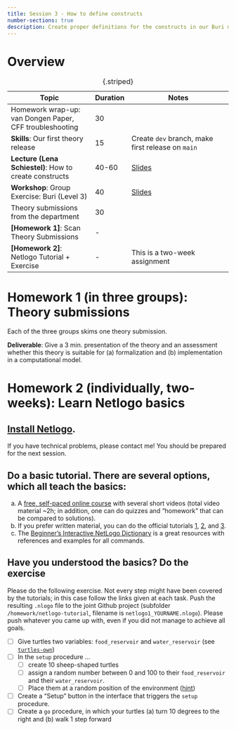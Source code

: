 ---
title: Session 3 - How to define constructs
number-sections: true
description: Create proper definitions for the constructs in our Buri model
---

# Overview

| Topic                                                   | Duration | Notes                                                                  |
| ------------------------------------------------------- | -------- | ---------------------------------------------------------------------- |
| Homework wrap-up: van Dongen Paper, CFF troubleshooting | 30       |                                                                        |
| **Skills**: Our first theory release                    | 15       | Create `dev` branch, make first release on `main`                      |
| **Lecture (Lena Schiestel)**: How to create constructs  | 40-60    | [Slides](../external_material/2023_Empra_Theoriebildung_Schiestel.pdf) |
| **Workshop**: Group Exercise: Buri (Level 3)            | 40       | [Slides](../workshops/Buri/Buri.qmd)                                   |
| Theory submissions from the department                  | 30       |                                                                        |
| **[Homework 1]**: Scan Theory Submissions               | -        |                                                                        |
| **[Homework 2]**: Netlogo Tutorial + Exercise           | -        | This is a two-week assignment                                          |

: {.striped}


# Homework 1 (in three groups): Theory submissions

Each of the three groups skims one theory submission.

**Deliverable**: Give a 3 min. presentation of the theory and an assessment whether this theory is suitable for (a) formalization and (b) implementation in a computational model.


# Homework 2 (individually, two-weeks): Learn Netlogo basics

## [Install Netlogo](https://ccl.northwestern.edu/netlogo/bind/article/getting-started-with-netlogo.html). 
If you have technical problems, please contact me! You should be prepared for the next session.

## Do a basic tutorial. There are several options, which all teach the basics:
   a) A [free, self-paced online course](https://www.complexityexplorer.org/courses/84-fundamentals-of-netlogo/materials) with several short videos (total video material ~2h; in addition, one can do quizzes and "homework" that can be compared to solutions).
   b) If you prefer written material, you can do the official tutorials [1](https://ccl.northwestern.edu/netlogo/docs/tutorial1.html), [2](https://ccl.northwestern.edu/netlogo/docs/tutorial2.html), and [3](https://ccl.northwestern.edu/netlogo/docs/tutorial3.html).
   c) The [Beginner's Interactive NetLogo Dictionary](https://ccl.northwestern.edu/netlogo/bind/) is a great resources with references and examples for all commands.

## Have you understood the basics? Do the exercise

Please do the following exercise. Not every step might have been covered by the tutorials; in this case follow the links given at each task. 
Push the resulting `.nlogo` file to the joint Github project (subfolder `/homework/netlogo-tutorial`, filename is `netlogo1_YOURNAME.nlogo`). Please push whatever you came up with, even if you did not manage to achieve all goals.

- [ ] Give turtles two variables: `food_reservoir` and `water_reservoir` (see [`turtles-own`](https://ccl.northwestern.edu/netlogo/bind/primitive/turtles-own.html))
- [ ] In the `setup` procedure ... 
  - [ ] create 10 sheep-shaped turtles
  - [ ] assign a random number between 0 and 100 to their `food_reservoir` and their `water_reservoir`. 
  - [ ] Place them at a random position of the environment ([hint](https://ccl.northwestern.edu/netlogo/docs/tutorial3.html))
- [ ] Create a "Setup" button in the interface that triggers the `setup` procedure.
- [ ] Create a `go` procedure, in which your turtles (a) turn 10 degrees to the right and (b) walk 1 step forward 

